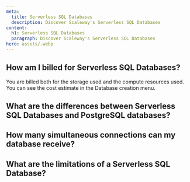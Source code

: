 ```yaml
---
meta:
  title: Serverless SQL Databases
  description: Discover Scaleway's Serverless SQL Databases
content:
  h1: Serverless SQL Databases
  paragraph: Discover Scaleway's Serverless SQL Databases
hero: assets/.webp
---
```



## How am I billed for Serverless SQL Databases?

You are billed both for the storage used and the compute resources used. You can see the cost estimate in the Database creation menu.

## What are the differences between Serverless SQL Databases and PostgreSQL databases?



## How many simultaneous connections can my database receive?



## What are the limitations of a Serverless SQL Database?
